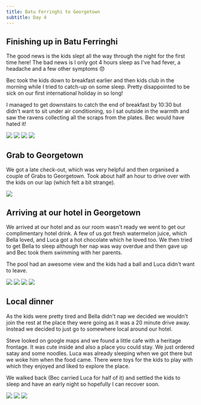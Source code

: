 ```yaml
---
title: Batu Ferringhi to Georgetown
subtitle: Day 4
---
```



## Finishing up in Batu Ferringhi

The good news is the kids slept all the way through the night for the first time here! The bad news is I only got 4 hours sleep as I've had fever, a headache and a few other symptoms 😞

Bec took the kids down to breakfast earlier and then kids club in the morning while I tried to catch-up on some sleep. Pretty disappointed to be sick on our first international holiday in so long!

I managed to get downstairs to catch the end of breakfast by 10:30 but didn't want to sit under air conditioning, so I sat outside in the warmth and saw the ravens collecting all the scraps from the plates. Bec would have hated it!

<Grid>
  <Img src="2025-malaysia/qmqer8cdxxujtzvuoxvn.jpg" />

  <Img src="2025-malaysia/mfkyakererkjthlplwpp.jpg" />

  <Img src="2025-malaysia/nnznpb7dqdlwyfzsjrf0.jpg" />

  <Img src="2025-malaysia/znk0argu2m4c56y7enby.jpg" />
</Grid>

## Grab to Georgetown

We got a late check-out, which was very helpful and then organised a couple of Grabs to Georgetown. Took about half an hour to drive over with the kids on our lap (which felt a bit strange).

<Img originalAspectRatio src="2025-malaysia/yppusian6yevvgzsquhg.jpg" />

## Arriving at our hotel in Georgetown

We arrived at our hotel and as our room wasn't ready we went to get our complimentary hotel drink. A few of us got fresh watermelon juice, which Bella loved, and Luca got a hot chocolate which he loved too. We then tried to get Bella to sleep although her nap was way overdue and then gave up and Bec took them swimming with her parents.

The pool had an awesome view and the kids had a ball and Luca didn't want to leave.

<Grid>
  <Img src="2025-malaysia/sbsj0qqpnn06f0iylnn6.jpg" />

  <Img src="2025-malaysia/a7ilepuhmarccgohk0gr.jpg" />

  <Img src="2025-malaysia/ie6j75n2ndgjkupsfiiw.jpg" />

  <Img src="2025-malaysia/u25pwl0fpxv3c2hb6zoz.jpg" />
</Grid>

## Local dinner

As the kids were pretty tired and Bella didn't nap we decided we wouldn't join the rest at the place they were going as it was a 20 minute drive away. Instead we decided to just go to somewhere local around our hotel.

Steve looked on google maps and we found a little cafe with a heritage frontage. It was cute inside and also a place you could stay. We just ordered satay and some noodles. Luca was already sleeping when we got there but we woke him when the food came. There were toys for the kids to play with which they enjoyed and liked to explore the place.

We walked back (Bec carried Luca for half of it) and settled the kids to sleep and have an early night so hopefully I can recover soon.

<Grid>
  <Img src="2025-malaysia/zooguzp4uagefqa2i9br.jpg" />

  <Img src="2025-malaysia/mcj9h3e1arjjlfszosb2.jpg" />

  <Img src="2025-malaysia/zvgrgj9kibyu5st1cgta.jpg" />
</Grid>

